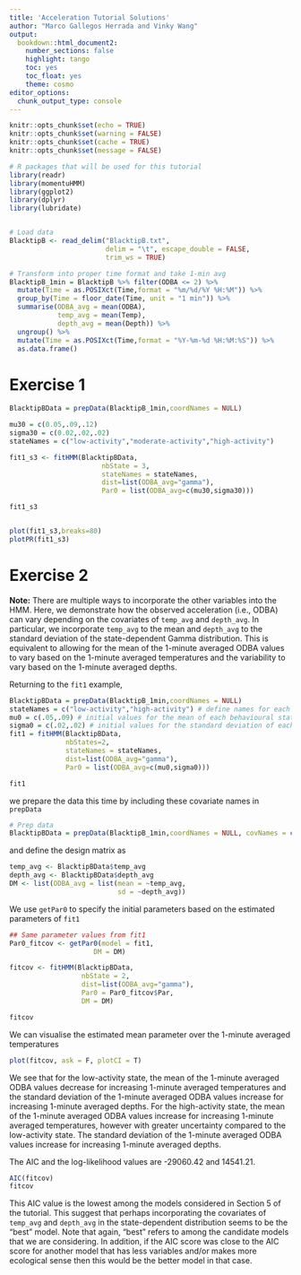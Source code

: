 ```yaml
---
title: 'Acceleration Tutorial Solutions' 
author: "Marco Gallegos Herrada and Vinky Wang"
output: 
  bookdown::html_document2:
    number_sections: false
    highlight: tango
    toc: yes
    toc_float: yes
    theme: cosmo
editor_options:
  chunk_output_type: console
---
```


```{=html}
<style>
body
  { counter-reset: source-line 0; }
pre.numberSource code
  { counter-reset: none; }
</style>
```

```r
knitr::opts_chunk$set(echo = TRUE)
knitr::opts_chunk$set(warning = FALSE)
knitr::opts_chunk$set(cache = TRUE)
knitr::opts_chunk$set(message = FALSE)
```


```r
# R packages that will be used for this tutorial
library(readr)
library(momentuHMM)
library(ggplot2)
library(dplyr)
library(lubridate)


# Load data 
BlacktipB <- read_delim("BlacktipB.txt", 
                        delim = "\t", escape_double = FALSE, 
                        trim_ws = TRUE)

# Transform into proper time format and take 1-min avg
BlacktipB_1min = BlacktipB %>% filter(ODBA <= 2) %>%  
  mutate(Time = as.POSIXct(Time,format = "%m/%d/%Y %H:%M")) %>% 
  group_by(Time = floor_date(Time, unit = "1 min")) %>%
  summarise(ODBA_avg = mean(ODBA),
            temp_avg = mean(Temp),
            depth_avg = mean(Depth)) %>%
  ungroup() %>%
  mutate(Time = as.POSIXct(Time,format = "%Y-%m-%d %H:%M:%S")) %>%
  as.data.frame()
```

# Exercise 1

```r
BlacktipBData = prepData(BlacktipB_1min,coordNames = NULL)

mu30 = c(0.05,.09,.12)
sigma30 = c(0.02,.02,.02)
stateNames = c("low-activity","moderate-activity","high-activity")

fit1_s3 <- fitHMM(BlacktipBData,
                       nbState = 3,
                       stateNames = stateNames,
                       dist=list(ODBA_avg="gamma"),
                       Par0 = list(ODBA_avg=c(mu30,sigma30)))

fit1_s3


plot(fit1_s3,breaks=80)
plotPR(fit1_s3)

```

# Exercise 2

**Note:** There are multiple ways to incorporate the other variables into the HMM. Here, we demonstrate how the observed acceleration (i.e., ODBA) can vary depending on the covariates of `temp_avg` and `depth_avg`. In particular, we incorporate `temp_avg` to the mean and `depth_avg` to the standard deviation of the state-dependent Gamma distribution. This is equivalent to allowing for the mean of the 1-minute averaged ODBA values to vary based on the 1-minute averaged temperatures and the variability to vary based on the 1-minute averaged depths. 

Returning to the `fit1` example,

```r
BlacktipBData = prepData(BlacktipB_1min,coordNames = NULL)
stateNames = c("low-activity","high-activity") # define names for each state
mu0 = c(.05,.09) # initial values for the mean of each behavioural state
sigma0 = c(.02,.02) # initial values for the standard deviation of each behavioural state
fit1 = fitHMM(BlacktipBData,
              nbStates=2,
              stateNames = stateNames,
              dist=list(ODBA_avg="gamma"),
              Par0 = list(ODBA_avg=c(mu0,sigma0)))

fit1
```



we prepare the data this time by including these covariate names in `prepData`

```r
# Prep data 
BlacktipBData = prepData(BlacktipB_1min,coordNames = NULL, covNames = c("temp_avg", "depth_avg"))
```

and define the design matrix as

```r
temp_avg <- BlacktipBData$temp_avg
depth_avg <- BlacktipBData$depth_avg
DM <- list(ODBA_avg = list(mean = ~temp_avg, 
                           sd = ~depth_avg))
```

We use `getPar0` to specify the initial parameters based on the estimated parameters of `fit1`

```r
## Same parameter values from fit1
Par0_fitcov <- getPar0(model = fit1, 
                     DM = DM)

fitcov <- fitHMM(BlacktipBData,
                  nbState = 2,
                  dist=list(ODBA_avg="gamma"),
                  Par0 = Par0_fitcov$Par,
                  DM = DM)

fitcov
```

We can visualise the estimated mean parameter over the 1-minute averaged temperatures

```r
plot(fitcov, ask = F, plotCI = T)
```

We see that for the low-activity state, the mean of the 1-minute averaged ODBA values decrease for increasing 1-minute averaged temperatures and the standard deviation of the 1-minute averaged ODBA values increase for increasing 1-minute averaged depths. For the high-activity state, the mean of the 1-minute averaged ODBA values increase for increasing 1-minute averaged temperatures, however with greater uncertainty compared to the low-activity state. The standard deviation of the 1-minute averaged ODBA values increase for increasing 1-minute averaged depths. 

The AIC and the log-likelihood values are -29060.42 and 14541.21.

```r
AIC(fitcov)
fitcov
```

This AIC value is the lowest among the models considered in Section 5 of the tutorial. This suggest that perhaps incorporating the covariates of `temp_avg` and `depth_avg` in the state-dependent distribution seems to be the "best" model. Note that again, "best" refers to among the candidate models that we are considering. In addition, if the AIC score was close to the AIC score for another model that has less variables and/or makes more ecological sense then this would be the better model in that case. 



